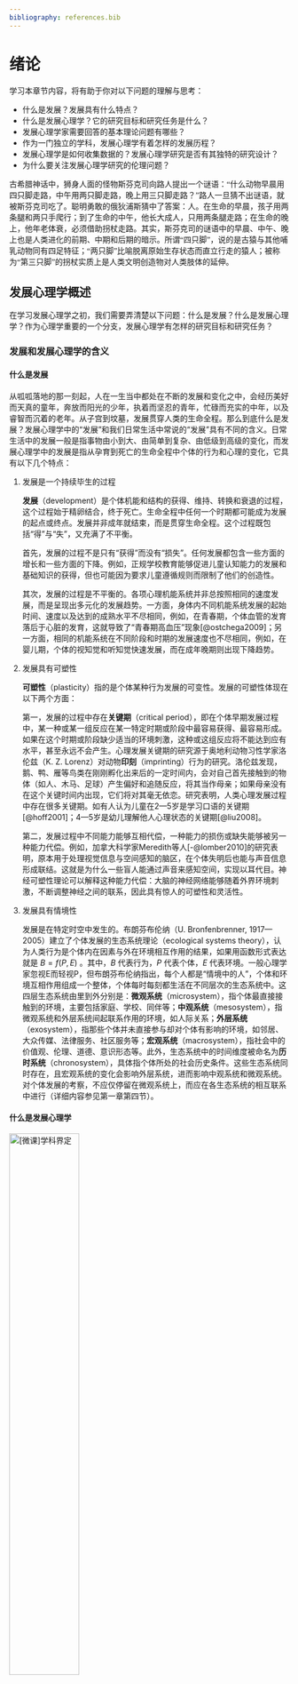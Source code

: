 ```yaml
---
bibliography: references.bib
---
```


# 绪论 {.unnumbered}

学习本章节内容，将有助于你对以下问题的理解与思考：

-   什么是发展？发展具有什么特点？
-   什么是发展心理学？它的研究目标和研究任务是什么？
-   发展心理学家需要回答的基本理论问题有哪些？
-   作为一门独立的学科，发展心理学有着怎样的发展历程？
-   发展心理学是如何收集数据的？发展心理学研究是否有其独特的研究设计？
-   为什么要关注发展心理学研究的伦理问题？

::: {.callout-tip appearance="minimal" style="font-family: 'fangsong';"}
古希腊神话中，狮身人面的怪物斯芬克司向路人提出一个谜语：“什么动物早晨用四只脚走路，中午用两只脚走路，晚上用三只脚走路？”路人一旦猜不出谜语，就被斯芬克司吃了。聪明勇敢的俄狄浦斯猜中了答案：人。在生命的早晨，孩子用两条腿和两只手爬行；到了生命的中午，他长大成人，只用两条腿走路；在生命的晚上，他年老体衰，必须借助拐杖走路。其实，斯芬克司的谜语中的早晨、中午、晚上也是人类进化的前期、中期和后期的暗示。所谓“四只脚”，说的是古猿与其他哺乳动物同有四足特征；“两只脚”比喻脱离原始生存状态而直立行走的猿人；被称为“第三只脚”的拐杖实质上是人类文明创造物对人类肢体的延伸。
:::

## 发展心理学概述

在学习发展心理学之初，我们需要弄清楚以下问题：什么是发展？什么是发展心理学？作为心理学重要的一个分支，发展心理学有怎样的研究目标和研究任务？

### 发展和发展心理学的含义

#### 什么是发展

从呱呱落地的那一刻起，人在一生当中都处在不断的发展和变化之中，会经历美好而天真的童年，奔放而阳光的少年，执着而坚忍的青年，忙碌而充实的中年，以及睿智而沉着的老年。从子宫到坟墓，发展贯穿人类的生命全程。那么到底什么是发展？发展心理学中的“发展”和我们日常生活中常说的“发展”具有不同的含义。日常生活中的发展一般是指事物由小到大、由简单到复杂、由低级到高级的变化，而发展心理学中的发展是指从孕育到死亡的生命全程中个体的行为和心理的变化，它具有以下几个特点：

1.  发展是一个持续毕生的过程

    **发展**（development）是个体机能和结构的获得、维持、转换和衰退的过程，这个过程始于精卵结合，终于死亡。生命全程中任何一个时期都可能成为发展的起点或终点。发展并非成年就结束，而是贯穿生命全程。这个过程既包括“得”与“失”，又充满了不平衡。

    首先，发展的过程不是只有“获得”而没有“损失”。任何发展都包含一些方面的增长和一些方面的下降。例如，正规学校教育能够促进儿童认知能力的发展和基础知识的获得，但也可能因为要求儿童遵循规则而限制了他们的创造性。

    其次，发展的过程是不平衡的。各项心理机能系统并非总按照相同的速度发展，而是呈现出多元化的发展趋势。一方面，身体内不同机能系统发展的起始时间、速度以及达到的成熟水平不尽相同，例如，在青春期，个体血管的发育落后于心脏的发育，这就导致了“青春期高血压”现象[@ostchega2009]；另一方面，相同的机能系统在不同阶段和时期的发展速度也不尽相同，例如，在婴儿期，个体的视知觉和听知觉快速发展，而在成年晚期则出现下降趋势。

2.  发展具有可塑性

    **可塑性**（plasticity）指的是个体某种行为发展的可变性。发展的可塑性体现在以下两个方面：

    第一，发展的过程中存在**关键期**（critical period），即在个体早期发展过程中，某一种或某一组反应在某一特定时期或阶段中最容易获得、最容易形成。如果在这个时期或阶段缺少适当的环境刺激，这种或这组反应将不能达到应有水平，甚至永远不会产生。心理发展关键期的研究源于奥地利动物习性学家洛伦兹（K. Z. Lorenz）对动物**印刻**（imprinting）行为的研究。洛伦兹发现，鹅、鸭、雁等鸟类在刚刚孵化出来后的一定时间内，会对自己首先接触到的物体（如人、木马、足球）产生偏好和追随反应，将其当作母亲；如果母亲没有在这个关键时间内出现，它们将对其毫无依恋。研究表明，人类心理发展过程中存在很多关键期。如有人认为儿童在2—5岁是学习口语的关键期[@hoff2001]；4—5岁是幼儿理解他人心理状态的关键期[@liu2008]。

    第二，发展过程中不同能力能够互相代偿，一种能力的损伤或缺失能够被另一种能力代偿。例如，加拿大科学家Meredith等人[-@lomber2010]的研究表明，原本用于处理视觉信息与空间感知的脑区，在个体失明后也能与声音信息形成联结。这就是为什么一些盲人能通过声音来感知空间，实现以耳代目。神经可塑性理论可以解释这种能力代偿：大脑的神经网络能够随着外界环境刺激，不断调整神经之间的联系，因此具有惊人的可塑性和灵活性。

3.  发展具有情境性

    发展是在特定时空中发生的。布朗芬布伦纳（U. Bronfenbrenner, 1917—2005）建立了个体发展的生态系统理论（ecological systems theory），认为人类行为是个体内在因素与外在环境相互作用的结果，如果用函数形式表达就是 $B = f(P, E)$ 。其中，$B$ 代表行为，$P$ 代表个体，$E$ 代表环境。一般心理学家忽视E而轻视P，但布朗芬布伦纳指出，每个人都是“情境中的人”，个体和环境互相作用组成一个整体，个体每时每刻都生活在不同层次的生态系统中。这四层生态系统由里到外分别是：**微观系统**（microsystem），指个体最直接接触到的环境，主要包括家庭、学校、同伴等；**中观系统**（mesosystem），指微观系统和外层系统间起联系作用的环境，如人际关系；**外层系统**（exosystem），指那些个体并未直接参与却对个体有影响的环境，如邻居、大众传媒、法律服务、社区服务等；**宏观系统**（macrosystem），指社会中的价值观、伦理、道德、意识形态等。此外，生态系统中的时间维度被命名为**历时系统**（chronosystem），具体指个体所处的社会历史条件。这些生态系统同时存在，且宏观系统的变化会影响外层系统，进而影响中观系统和微观系统。对个体发展的考察，不应仅停留在微观系统上，而应在各生态系统的相互联系中进行<!--FIXME-->（详细内容参见第一章第四节）。

#### 什么是发展心理学

::: column-margin
[![\[微课\]学科界定](images/学科界定.png){fig-align="left" width="50%"}](https://abooks.hep.com.cn/h5/resource/detail?resourceId=63fc6ff1d95ce24aac9d6d2b&projectId=pBbXeozAi)
:::

**发展心理学**（developmental psychology）是心理学的一个分支，具有广义和狭义之分。广义的发展心理学是研究心理发展及其规律的学科，它以系统的眼光来考察生命的变化过程或者动物的进化过程，探讨人的心理如何从原始、低级的状态演化到现代、高级的状态。比较心理学和民族心理学都属于广义的发展心理学范畴：比较心理学主要研究动物心理的演化历程，以描绘动物演化过程中心理发展的总体图景；民族心理学主要研究生活在不同社会历史阶段的各个民族的心理并加以对比，以勾勒人类心理发展的总体轮廓。

通常所说的发展心理学指的是狭义的发展心理学，即个体发展心理学。它探究从胎儿期开始一直到衰老死亡的全过程，个体的能力、情感和社会交往等各方面如何从低级水平向高级水平变化发展。发展心理学尤其注重探究各个年龄阶段的心理特征，关注个体心理从一个年龄阶段发展到另一个年龄阶段的规律，具体包括婴幼儿心理学、儿童心理学、青年心理学、中年心理学和老年心理学。

发展心理学采用科学的方法，对成长、变化和稳定性进行研究。发展心理学家可以采用横向和纵向的视角来考察、研究个体的毕生发展。采用横向视角，发展心理学家将关注人的毕生发展的多个主题，包括**生理发展**（physical development）、**认知发展**（cognitive development）、**人格发展**（personality development）和**社会性发展**（social development）等方面[@feldman2021]。关注生理发展的发展心理学家侧重考察身体构造随年龄发展变化的规律以及影响因素。例如，营养良好对儿童生长速度的影响。关注认知发展的心理学家侧重考察学习、记忆、问题解决和智力等问题。例如，个体如何对生命早期的经历进行回忆，或者智力在不同生命阶段的变化。关注人格发展的心理学家侧重考察生命过程中个体气质与性格的可变性和稳定性等问题。关注社会性发展的心理学家侧重考察个体在生命全程中与他人互动及其社会关系的发展、变化和保持等问题。采用纵向视角，发展心理学家往往关注特定的年龄范畴。如将个体发展过程划分为如下几个年龄阶段：产前期（从受孕到出生）、婴儿期（出生到3岁）、幼儿期（也称学前期，3—6岁）、儿童中期（6—12岁）、少年期（12—20岁）、成年早期（20—40岁）、成年中期（40—60岁）、成年晚期（60岁至生命终止）。这种年龄阶段的划分得到了发展心理学家的广泛接受。同时必须承认，在不同的时代和文化背景下，对年龄阶段的具体划分会有所差异。

### 发展心理学的研究目标和研究任务

发展心理学探讨心理发生和发展的规律，是一门基础学科；同时，发展心理学既服务于教育、医疗、干预等实践领域，具有重要的应用价值。发展心理学的研究目标和研究任务可以归纳为五个方面：

#### 描述心理发展的规律和模式

描述个体心理发展过程中的规律、特点和模式是发展心理学研究最基本的目标和任务，也是一切发展心理学研究的前提。发展心理学家致力于寻找有效的方式来测量个体智力、社会性和人格等方面的变化。例如，研究发现，成人对亲密关系的满意度在20—30岁达到顶峰后开始下降，在40岁时达到低谷后又开始上升，到成年晚期趋于稳定[@bühler2021]。

#### 揭示心理发展的原因和机制

随着年龄的增长，个体的生理、认知、人格和社会性等方面都会发展和变化。那么，这些发展和变化的原因是什么？发展心理学家不仅要解决“是什么”的问题，还要解决“为什么”的问题。研究者在数据和资料的基础上，提出各种假设，通过进一步的观察和实验，验证或构建理论，从而揭示心理发展的原因和机制。例如，很多心理学家对于语言的产生非常好奇，有的研究者认为语言的产生是模仿和强化的结果，而著名心理学家乔姆斯基（A. N. Chomsky, 1928—）提出，人类通过系统遗传获得了一个先天语言获得装置，个体只要将这个先天语言获得装置暴露在恰当的语言环境下使其激活，就能获得语言能力。

#### 测量和解释个体差异

虽然个体在生命全程中会经历相似的发展阶段，其发展变化的模式也是相同的，但不同个体心理发展的速度、所能达到的水平、各种心理过程和行为特点等，并不相同。例如，从能力发展速度上看，有的人早慧，有的人则大器晚成；从能力水平上看，有的人在某方面出众，有的人则表现平庸；从性格特点上看，有的人易挑衅攻击，有的人则合作助人……如何测量和解释这些个体差异也是发展心理学的研究目标和研究任务。

#### 探究不同环境对发展的影响

所有的发展都是在具体的时间和空间中发生的，发展的水平和程度会受到个体所处环境的影响。人们都生活、成长于特定的社会与文化环境中，因此个体的发展过程必然会打上特定社会与文化环境的烙印。例如，研究发现，鄂伦春族生活在大兴安岭和小兴安岭地区，森林被茂密，森林环境和北方寒冷的生态压力使鄂伦春族人养成了较强的独立性和高水平的空间分析能力，从而发展出良好的视空间工作记忆能力[@wang2018]。不同的物质生活和教育条件也使儿童的心理发展水平发生变化，如当前普遍存在的“成熟期提前”现象，就是因为物质生活条件的改善，青少年生理发育普遍提前，相应的心理年龄特征也提前出现。

#### 帮助和指导儿童的发展

我国著名心理学家林崇德指出，发展心理学研究一定要为教育服务。无论是描述心理发展的规律和模式、揭示心理发展的原因和机制，还是测量和解释个体差异、探究不同环境对发展的影响，都是为了更好地服务于个体的成长和发展。首先，发展心理学的研究有助于个体更好地度过每一个发展阶段。例如，传统观念认为母亲在儿童教育中具有绝对作用，研究则表明父亲的教养行为对于儿童认知、语言和气质的发展也有重要的影响[@therole2010]。其次，发展心理学致力于解决个体在发展中遇到的困难或障碍。比如，孤独症是一种普遍性发展障碍，相关领域的发展心理学家就致力于探究孤独症个体的患病原因和改善症状的方法。最后，发展心理学的研究旨在主动塑造和引导个体发展的结果。运用规律来引导个体发展是发展心理学研究的最高目标。主动塑造和引导指的是根据科学理论控制某些变量的决定条件，或创设一定的情境，使研究对象产生理论预期的改变或者发展。例如，学校和家庭可以根据强化理论来增加儿童的亲社会行为，减少其攻击行为。

## 发展心理学的若干理论问题

发展心理学家在描述和解释个体发展过程中的各种现象时，需要面对和回答一些基本的理论问题，其中包括：发展是遗传决定的还是环境决定的？个体是主动发展的还是被动发展的？发展的规律是普遍的还是特殊的？发展的过程是连续的还是阶段的？

### 遗传与环境的问题

到底是“龙生龙，凤生凤，老鼠生儿会打洞”，还是“一龙九种，种种各别”？长期以来，关于遗传与环境在发展中的作用，研究者存在着激烈的争论，这个争论也被称为“先天与后天之争”“成熟与学习之争”“生物因素与社会因素之争”。遗传决定论者强调遗传决定发展，认为基因控制并决定着发展的一切方面，完全否认环境的作用。遗传决定论者以优生学创始人高尔顿（F. Galton, 1822—1911）为代表，他认为个体的发展及其品质早在生殖细胞的某种因子中就决定了，发展只是内在因素的自然展开，环境与教育仅起到引发的作用。他在《遗传与优生》一书中写道：一个人的能力是由遗传而来的，其受遗传决定的程度就像有机体的形态和组织由遗传决定一样。环境决定论者则认为环境决定发展，完全否认遗传的作用。环境决定论者以行为主义创始人华生（J. B. Watson, 1878—1958）为代表。华生有一段著名的言论：给我一打健康的婴儿和一个我可以给予特殊培养的环境，我保证从他们中间任意选择一个婴儿，都可以训练成任何一种专家——医生、律师、艺术家、商人，而不管他的天赋、爱好、能力、倾向性以及他的种族等。

::: column-margin
[![\[微课\]原则问题与年龄线索](images/原则问题与年龄线索.png){fig-align="left" width="50%"}](https://abooks.hep.com.cn/h5/resource/detail?resourceId=63fc7040d95ce24aac9d6d35&projectId=pBbXeozAi)
:::

但是绝对的遗传决定论和极端的环境决定论都无法完全解释儿童心理发展过程中的各种现象，从而逐渐失去了影响力。事实证明，个体的心理发展不可能完全排除遗传的作用，也不可能没有环境的作用，单纯由遗传决定或由环境决定的心理发展几乎是不存在的。于是，既承认遗传影响又承认环境影响的共同决定论出现了，其代表人物斯特恩（L. W. Stern, 1871—1938）认为，人类心理的发展是由遗传素质和环境影响共同决定的。斯特恩在《早期儿童心理学》一书中提到，儿童的发展并非单纯天赋本能的渐次显现，也非只受外界影响，而是内在本性和外界条件共同作用。虽然两种因素同为发展不可缺少的成分，但是所占比重因情而异。尽管斯特恩的观点同时考虑了遗传和环境的作用，但这是一种比较机械的折中主义发展观。

事实上，遗传与环境、先天与后天、基因与社会的交互作用是非常复杂的，没有一个固定的公式能够预测遗传与环境将对某个特定的个体产生多大的效力。这种复杂性体现在以下三个方面：

首先，遗传与环境对心理发展的作用在个体发展的不同领域和不同阶段是不一样的。在发展初期，对于一些简单的初级心理机能（如感知、动作、语言等），遗传与成熟的作用较大；而较复杂的高级心理机能（如抽象思维能力、道德、情感等）则往往更多地受到环境和教育的制约[@bouchard2004]。

其次，环境对心理特性或行为的发展所起的作用，往往有赖于这种心理特性或行为的遗传基础。个体心理发展的内部条件（如遗传基础、成熟水平等）不同，环境的作用就不同。同样，遗传作用也依赖环境因素。例如，在1—3岁语言发展的关键期内，丰富的语言环境将对儿童的语言发展产生很好的促进作用，而错过这个时期再为儿童提供同样的语言刺激，将难以帮助儿童获得相应的语言能力的发展。

最后，遗传与环境对心理发展的作用可以理解为发展的可能性与现实性之间的辩证关系。个体的遗传基础决定了发展的可能范围，而环境与教育决定了个体发展的现实水平。潜在的可能性转化为现实能力离不开环境与教育的作用。一般情况下，正常健康的儿童的发展可能性是相当大的。从这个意义上说，环境对个体的发展将起到更重要的作用。

::: {.callout-note icon="false" collapse="true" title="专栏" style="font-family: 'fangsong';"}
## 道德和基因

进入21世纪后，基因研究在世界范围内方兴未艾，基因的作用再次受到研究者的重视。不仅一些基本的生理特征，如身高、体重、肤色等在很大程度上是由基因决定的，甚至一些高级的社会情感和特征也受到基因的影响。研究发现，无论是美德还是自私，都可以从基因中找到根源。

研究表明，道德判断（判断一种行为是道德的或者是不道德的）与基因有着紧密的关系。在一个经典的道德判断任务——扳道岔任务中，想象自己站在一个分叉的铁路口，分岔路口的一边有5个人，另一边有1个人，一辆列车正隆隆地驶向5个人的方向。此时，你的手中握着一个开关，可以改变火车的轨道。是让火车继续行驶撞伤5个人，还是扳动开关改变火车的行驶方向而伤害另一边的1个人？哪一种选择更符合道德呢？结果发现，道德判断的倾向与5-羟色胺转运蛋白基因的多态性有关：具有长型5-羟色胺转运蛋白基因的个体更愿意选择牺牲1个人来保全5个人，他们认为这是更好的道德选择；具有短型5-羟色胺转运蛋白基因的个体则倾向于认为伤害1个人以救5个人与道德无关[@marsh2011]。其他研究发现，催产素受体基因（OXTR）的多态性（rs237889）与道德判断有关。具体来说，C/C基因型的个体更多地认为牺牲1个人来保全5个人是更好的道德选择，T/T基因型的个体则更多地选择不伤害任何人[@bernhard2016]。

基因对道德的影响不仅体现在人类身上，甚至可以追溯到单细胞生物。早在微生物阶段就出现了“利他主义者”和“自私者”。一些生理学家发现，某些细菌的单个基因足以控制其“自私性”。如果这种基因被“关闭”，在营养匮乏的环境中，这些细菌就会放慢新陈代谢的速度和繁殖率；而如果这种基因被“打开”，这些细菌就会不顾一切地吞噬食物，直到耗尽环境中的所有营养，甚至以其他死掉的细菌为食。更有趣的是，对于野外的这种细菌来说，这些基因是自动“关闭”的。一旦将这些细菌放在培养皿中并且切断它们的食物供应，很快（约4 天）就会出现一些“自私”的突变体，它们会疯狂消耗剩余的食物，然后和其他细菌一起饿死[@liti2009]。
:::

### 主动性与被动性的问题

无论是遗传决定论还是环境决定论，都没有把儿童看成主动的个体，因此忽视了儿童自身的能动性。事实上，个体不仅受基因和环境的影响而被动地发展，还主动地影响周围的环境。个体对环境的主动影响早在胎儿期就开始了。研究表明，人类胎儿已经非常活跃，不仅会吮吸自己的大拇指，摇晃脐带，甚至会通过抓住或者放开脐带来调节氧气量。随着年龄增长，在获得更多的能力和经验的基础上，个体能够更加有效地控制和改变自己的发展路径。“遗传–环境–行为表现”的关系随个体年龄的发展而变化，并具体表现为具有不同主动性的三种形式。

第一种为**被动式**（passive）影响，指个体被动地接受遗传因素和环境因素的影响。例如，胎儿在子宫内的发育主要是一种被动式影响。被动式影响的作用将随个体年龄的增长而减弱。

第二种为**唤起式**（evocative）影响，是指个体的遗传特质影响了作用于其自身的环境因素。也就是说，具有不同遗传特征的个体，可能会唤起不同的环境反应。例如，性格比较活泼和乐于合作的儿童更易得到父母、教师及其他社会成员的关注，更易与外界环境相互作用。这种唤起式影响在个体的整个发展过程中将持续存在。

第三种为**主动式**（active）影响，是指个体在其遗传特征的影响下，对环境进行有目的的选择、改变与创造。个体总是倾向于选择那些自己能适应的环境，其结果将导致个体在发展的方向与程度上表现出差异。例如，外向者所寻求的环境与内向者可能截然不同。随着年龄的增长，主动式影响的作用将越来越大。

在进行发展研究的时候，只有将人看成一个充满主动性的主体，尊重人的各种独特的心理特点，重视开发个体的“优势领域”，才能充分发挥个体自身的积极性与主动性。

### 普遍性与特殊性的问题

个体心理发展的总趋势和各个具体的心理过程的发展，都要遵循一定的客观规律，这些规律是根据某一群体的平均水平得到的，反映了特定群体共同的发展特点。所谓发展的“里程碑”指的就是这一点。发展的普遍性是指个体心理发展要遵循具有普遍性的发展规律。发展心理学的学科任务正是尽可能准确地揭示这些规律，从而让人类更好地利用这些规律。

发展心理学为我们揭示的普遍规律只是一种理性的认识框架，并不是心理发展的目标和标准。事实上，现实的个体发展要比理论描述得更丰富、更具体、更生动。除了遵循普遍的和一般的规律，个体心理发展还具有特殊性。发展的特殊性是指发展中的个体在功能、特征和行为上会表现出多样性，呈现出个体之间的差异。个体差异贯穿心理发展的各个方面、各个阶段。由于个体的生物学基础不同，所面临的任务不同，已有的经验不同，支持其学习活动的人际关系不同，因此个体完成任务的方式不同，所习得的技能和发展情况也就不同；个体在发展速度、最终达到的发展水平、发展领域等方面总是存在较大的差异。也就是说，发展的特殊性是遗传因素、环境因素和个体自身心理因素综合作用的结果。当代发展心理学强调尊重个体发展的差异性，重视个体心理发展的个体性，也就是承认发展的多元性，承认不同发展条件（包括不同生理条件）、不同社会环境、不同文化对个体心理发展的作用。

### 连续性与阶段性的问题

回想我们自己成长过程中所经历的变化，这些变化是逐渐发生的还是突然发生的？关于这个问题的争论，实际关系的是发展的实质：发展到底是量的变化还是质的变化？实际上，人的一生是一个不断由量变到质变、再到新的量变的过程，这使得个体心理发展表现出连续性与阶段性。

一方面，发展是连续的呈现**量的变化**（quantitative change），是指程度和数量的变化。例如儿童的记忆能力会随着年龄的增长而逐渐提升，儿童对周围世界的认识也会越来越深刻。另一方面，发展各个时期都表现出固有的特征，呈现出质变的阶段性。发展中质的变化（qualitative change）是指个体在结构或者组织上产生的重要或者根本的差异。例如处于前言语阶段的婴儿和已具有较好语言能力的学前儿童在语言发展上就具有质的差异；性成熟的青少年与尚未性成熟的个体之间也存在着**质的差异**[@shaffer1996]。心理发展的阶段性是与个体的年龄相联系的，发展心理学把个体心理发展各年龄阶段所表现出来的一般的、典型的、本质的特征，称为**心理年龄特征**（age characteristics）。其中，一般特征指的是某年龄阶段儿童普遍具有的特征；典型特征指的是该年龄阶段儿童应有的心理特征；而本质特征指的是可以作为该年龄阶段的标志，以区别个体心理发展的不同阶段。心理年龄特征是个体在一定年龄阶段的心理水平的标尺，它们是从许多同龄人心理发展事实中，通过概括并与不同年龄的人的心理发展进行比较而被确认的。个体生命全程因此可以被划分为不同的发展阶段。尽管对于个体毕生发展的阶段划分，研究者从不同的角度出发有不同的划分方法，但大多基本接受如 @tbl-developmental-stages 所示的划分方式。

| 发展阶段 | 心理年龄特征 | 时间范围 |
|--------------------|---------------------------------|--------------------|
| 产前期 | 感知觉的初步萌发 | 从受孕到出生 |
| 婴儿期 | 多种反射，从翻身到行走的大动作技能的发展，语言发展，依恋形成，具备初步的社会能力 | 从出生到 3 岁 |
| 幼儿期（学前期） | 发展良好的口头语言能力，性别开始分化，喜爱粗大动作游戏，完成人学准备 | 3—6 岁 |
| 儿童中期 | 具体思维的发展，书面语言能力发展，同伴关系的发展，自我概念和自尊的发展，性别认同确立 | 6—12 岁 |
| 青少年期 | 性成熟，抽象思维较快发展，确立两性关系，青少年价值观确立，人格渐趋独立 | 11—20 岁 |
| 成年早期 | 职业与家庭关系的发展，认知能力水平处于高峰后逐渐下降，开始承担父母的角色和社会职业角色 | 20—40 岁 |
| 成年中期 | 生理机能出现衰退，认知能力趋于复杂化，善于解决实际问题但学习能力下降，对自我进行重新评估，事业发展到顶点，考虑或重新调整生活 | 40—60 岁 |
| 成年晚期 | 生理机能衰退，认知能力衰退，退休，可能面临不可避免的身心适应问题，享受退休的居家生活，承担丧失亲人的痛苦，重新适应生活 | 60 岁到生命终止 |

: 个体毕生发展的阶段划分 {#tbl-developmental-stages}

## 发展心理学的研究历史

本节将详细介绍发展心理学的历史发展脉络和发展心理学研究的新进展。发展心理学只有100多年的历史，而且大部分时间关注的都是儿童的心理发展问题。近几十年，毕生发展观被引入发展心理学研究。讨论发展心理学的历史，首先要从儿童心理学的产生与发展谈起。

### 发展心理学的历史发展脉络

#### 儿童心理学的产生与发展

1.  儿童心理学的产生

    按照历史学家阿利埃斯（P. Ariès, 1914—1984）的观点，将童年时代当作一个重要而有价值的阶段的历史，已有两百多年。过去，儿童不是被视为能力低下的小大人，就是被漠然视之，他们在严格的环境下被抚养长大，而且经常受到严厉的惩罚。

    达尔文（C. R. Darwin, 1809—1882）是最早的儿童观察记录者之一，从他的儿子出生开始，他就详细地记录了儿子的变化。他在《一个婴儿的传略》（A Biographical Sketch of An Infant）中探讨了孩子行为的原因，指出了愤怒或害怕之类的情绪最早在什么年龄出现，并讨论了是否表现出一定的理性，这是儿童心理学产生的前提。

    德国心理学家普莱尔（W. T. Preyer, 1841—1897）从自己的孩子出生便对其进行了为期三年的观察，有时也进行一些实验性观察，最后他将观察结果整理成《儿童心理》一书并于1882年出版。《儿童心理》是人类历史上最早的一部较为完整的儿童心理学全书，它标志着科学儿童心理学的诞生。该书包括三个部分：第一部分讨论感觉发展的特点，详细叙述了儿童的视觉、听觉、触觉、嗅觉、味觉和本体觉等的发展；第二部分讨论意志（或动作）发展的特点，探讨了冲动动作、反射动作、本能动作和意念动作等的发展；第三部分讨论智力（或语言）发展的特点。《儿童心理》一书对推动儿童心理研究起到了重要作用。随后，在美国心理学家霍尔（G. S. Hall, 1844—1924）的推动下，儿童心理研究在世界各国进一步发展起来。

2.  儿童心理学的发展

    从普莱尔创立儿童心理学到第一次世界大战期间，欧洲和美国有一大批心理学家开始用观察和实验的方法来研究儿童的心理发展。美国的霍尔、鲍德温（J. M. Baldwin, 1861—1934）、杜威（J. Dewey, 1859—1952）、卡特尔（J. M. Cattell, 1860—1944），法国的比内（A. Binet, 1857—1911）和德国的斯特恩等，都为儿童心理学的发展做出了巨大贡献。

    两次世界大战期间是西方儿童心理学的分化期和发展期。由于心理学的全面发展，儿童心理学派别林立，出现了空前繁荣的局面，如格式塔心理学、行为主义、精神分析等各学派都对当时的儿童心理学产生了极大的影响。相继出现的一批著名的心理学家，如瑞士的皮亚杰（J. Piaget, 1896—1980）、美国的格塞尔（A. L. Gesell, 1880—1961）等，分别从各自的角度描述了儿童的心理发展过程，对儿童心理发展的机制进行了理论说明。可以说，这一时期的儿童心理学已经发展到了相当成熟的阶段。

    第二次世界大战后，儿童心理学的变化主要体现在理论观点、研究方法和研究内容上。在理论观点方面，有的学说的影响逐渐减小，如霍尔的复演学说；有的学说则完全改变以往的内容，如比内等人的心理测量学说；有的学派在革新后仍然具有很强的发展势头，如新精神分析、新行为主义等。研究方法则强调生态化、现场化、综合化、现代化、数学化和社会化[@bìshengfazhanxinlixué2006]。研究内容有了新的进展，婴儿认知能力、儿童早期教育、发展关键期、个性社会化、亲社会行为、自我意识发展以及性别化等问题，都成为研究者关注的热点议题。

#### 从儿童心理学到发展心理学

20世纪80年代以前，儿童心理学基本上就是发展心理学的代名词。近几十年来，越来越多的心理学家认为应该把生命全程的心理发展作为研究对象，于是，儿童心理发展观被毕生发展观代替，出现了现代意义上的发展心理学。

1.  霍尔将儿童心理学研究的年龄范围扩展到青春期

    尽管普莱尔是儿童心理学的奠基人，但是他的《儿童心理》主要研究学前儿童的心理特点，对青少年的研究几乎是空白的。霍尔的《青少年：它的心理学及其与生理学、人类学、社会学、性、犯罪、宗教和教育的关系》一书于1904年出版，将儿童心理学研究的年龄范围扩展到青春期。霍尔还是最早正式研究老年心理的心理学家，他的《衰老：人的后半生》一书于1922年出版，但他没有明确指出心理学要研究个体毕生发展。

2.  精神分析学派率先研究个体生涯全过程的发展

    精神分析学派心理学家荣格（C. G. Jung, 1875—1961）最早对成年期心理发展特点进行了研究。他把人的一生分为前半生与后半生。荣格认为前半生（40岁前）人格向外展开，主要致力于外部世界；后半生（40岁后）人格向内收敛，关注内部世界。个体到了40岁左右可能会出现“中年危机”，曾经感到永远不变的目标和雄心壮志已经失去其意义，所以个体感到压抑、呆滞和紧迫。中年人以精神转变为标志，开始从掌握外部世界转而关注自己的内心。内心促使个体听从意识，去开发还没有认识到的潜力。到了老年，特别是临终前，个体试图思考面临死亡时生命的性质，认为死后的生涯应该是自己生命的延续。

    新精神分析学派代表人物埃里克森（E. H. Erikson, 1902—1994）正是在荣格研究的基础上，将精神分析学派创始人弗洛伊德（S. Freud, 1856—1939）只到青少年期的年龄阶段划分扩展到老年期。

3.  发展心理学的产生

    美国心理学家霍林沃思（H. L. Hollingworth, 1880—1956）最先提出要追求人的心理发展全貌，要研究人生的发展。他的著作《发展心理学概论》于1930年出版，这是世界上第一部发展心理学著作。1935年，美国心理学家古迪纳夫（F. L. Goodenough, 1886—1959）在其撰写的科学性、系统性更高的《发展心理学》一书中指出，心理学不仅要研究儿童、青少年，还要研究成年和老年，并关注人的整个一生[@lín2018]。从1957年开始，美国的《心理学年鉴》开始以“发展心理学”为名称代替“儿童心理学”。此后的几十年来，心理学家在研究儿童心理发展的同时，也进行了大量关于成人心理发展的研究，这些研究集中探讨了个体在各年龄阶段的发展任务、认知与社会性发展等。发展心理学的着眼点从生命的前半段扩展到生命全程，更广泛地涵盖发展的实质和内涵。

### 发展心理学研究的新进展

#### 新兴的交叉学科不断涌现

发展心理学领域内纷纷出现了许多交叉学科，使得发展心理学的研究范围不断扩大。

1.  发展认知神经科学

    发展认知神经科学是发展心理学与认知神经科学相结合而形成的跨学科研究领域，包括行为研究、神经成像、分子遗传学、计算模型、单细胞记录、神经化学分析等。它试图从多个角度、多个水平、多个系统阐述正常与异常的人类以及其他物种在感知、表象、语言、记忆、推理等心理结构背后的神经机制，并揭示其随年龄增长而发生发展的动态机制[@lín2018]。发展认知神经科学关注的主要问题是神经尤其是脑发育与个体认知发展之间的关系，研究的基本内容包括：大脑内的发展变化与儿童行为和认知能力发展变化之间存在怎样的关系？为什么在发展的特定阶段可以通过学习来提高某种能力？这种能力的提高是如何实现的？等等。

    **群体神经科学**（Population Neuroscience）围绕“基因和环境如何在时空维度塑造大脑”这一科学问题，以大规模群体样本为基础，整合了神经科学、流行病学和基因组学的视角来揭示人类心理行为个体差异的神经科学机制，为发展认知神经科学带来了新的进展。**发展群体神经科学**（Developmental Population Neuroscience）以人类脑智毕生发展的个体差异为研究对象，通过建立大型的群体队列和研发高信度测量，收集不同空间尺度下人类心理行为的大数据，旨在揭示人类脑智毕生发展的规律与机制，建立人类毕生发展的神经科学理论[@zuo2021]。

2.  行为遗传学

    随着“绝大部分行为的个体差异都受到某种基因的影响”这一观点得到普遍认同，行为遗传学致力于考察先天因素的发展变化、遗传与环境影响的程度等问题，同时还讨论不同行为在多大程度上受共同基因的影响，基因与环境之间有着怎样的关系模式和交互模式等问题[@halldorsdottir2017]。未来该领域的研究将采用行为遗传学的技术和方法，力图发现那些行为障碍的易感基因和产生行为差异的关键基因。

3.  应用发展心理学

    成熟的发展心理学与社会学、教育学、生物学、社会工作、医学、人类学和犯罪学等学科相融合，形成了一门以应用或干预为主的新兴学科——应用发展心理学。应用发展心理学通过研究与应用的综合，描述、解释、干预和培养有关人类发展知识的应用。应用发展心理学家积极探究多个重要研究课题，为儿童与青少年和家庭的幸福发展提供了重要的启示和应用价值。这些主题包括但不限于儿童早期护理与教育、教育改革与学校教育、父母教养与监护人教养、发展资源等。

除了以上交叉学科外，发展心理语言学、发展心理动物学等一系列交叉学科的出现，也丰富了发展心理学的研究内容。

#### 发展心理学的研究范围向人生的两端延伸

发展心理学突出强调研究婴儿期和老年期的心理特点。在20世纪60年代以前，传统观点多认为新生儿是软弱无能、消极被动的生物个体，他们可以任人摆布；直到婴儿期，儿童的能力仍然很低。随着心理学研究方法的不断创新，发展心理学研究者可以用“习惯化与去习惯化”“视觉偏爱”“违背预期”等范式，并借助眼动仪、婴儿脑电图等仪器与方法来研究婴儿甚至新生儿的心理发展特点及机制。例如，有研究[@addabbo2021]表明，6个月的婴儿对他人的痛苦表现出早期的注意分配。大规模研究揭示，新生儿具有了不起的适应环境的能力和对外界刺激做出反应的能力。

::: column-margin
[![\[微课\]老年人的社会性发展](images/老年人的社会性发展.png){fig-align="left" width="50%"}](https://abooks.hep.com.cn/h5/resource/detail?resourceId=63fd5bf05ae7eae1fbe7e9bd&projectId=pBbXeozAi)
:::

一直以来，我们认为随着年龄增长，老年人的认知能力会持续下降。但是研究表明，通过实践经验、认知训练和其他干预，由年龄造成的认知能力下降可以得到控制[@kelly2014]。认知训练对老年人的认知能力具有积极的即时训练效果，社会性发展和综合认知能力的训练效果还可以得到较好的保持[@han2016]。也有研究发现，认知训练能够对老年人大脑的结构与功能产生积极影响[@lijuan2018]。

#### 发展心理学的研究方法取得很大进步

发展心理学在研究方法上的进步主要表现在以下几个方面：第一，发展心理学强调在现实生活中、自然条件下研究个体的心理和行为，研究个体与自然环境、社会环境中各种因素的相互作用，从而揭示其心理发展与变化的规律。第二，发展心理学强调纵向研究，特别是聚合交叉研究。随着研究的深入，研究者日益重视心理发展的连续性、心理发展过程中的因果关系及机制，而这些问题很难靠横断研究来解决。第三，发展心理学的研究方法出现了综合化与现代化的特点，不仅强调综合使用多种研究方法，还强调使用多变式的实验设计。与此同时，现代化仪器与技术如脑电生理仪、脑成像等被广泛地用于发展心理学研究中。第四，研究方法的变化也表现在范式的更新和进步上，发展心理学广泛使用了跨学科的研究方法。第五，训练研究和教育实验很好地体现了发展心理学“帮助和指导儿童的发展”这一目标和任务，因此越来越受到发展心理学研究者的重视[@lín2018]。

## 发展心理学的研究方法

本节将讨论发展心理学研究者如何检验基于理论提出的假设。发展心理学研究以科学的方法为基础，也就是说，发展心理学家提出假设，然后采用一定的研究方法，通过实证研究来评估这些假设是否与他们收集的数据相吻合。本节主要关注几个对发展心理学有着独特意义的方法学问题。

### 测量技术：如何收集数据

#### 调查法

**调查法**（survey method）是指按照一定的规则从某一总体中抽取一定数量的样本，收集样本中个体的相关资料，进而通过对样本的分析研究来推论总体情况的研究方法。大规模的调查是收集数据的一种强有力的方法。调查法有两种不同的方式：一种为**问卷法**（questionnaire method），即要求被调查者在研究人员事先拟好的问卷上回答问题；另一种为**访谈法**（interview method），即研究人员对被调查者进行面对面的提问，并记录被调查者的回答或反应。

**日记研究**（diary study）是一种非常有创意的调查法，参与者（多为青少年）在特定时间（如在课程结束时）或当被提示做出回应时，在日记本或笔记本上回答一个或多个标准化问题。事实证明，日记研究非常适合研究其他研究方法可能难以研究的课题，例如研究青春期时的喜怒无常[@larson2002]，或研究青少年的日常压力源与抑郁之间的关系[@hankin2007]。

调查法的优点在于能够在最短的时间内收集到大量的资料，使用方便，效率高。但是调查法也存在一些不足：首先，调查法不适用于年龄较小的儿童，因为他们还不会阅读或不能很好地理解语言。其次，调查法存在社会称许偏见问题。例如，有很多人不愿意承认自己有撒谎、药物滥用等行为，这种不准确或不真实的回答会导致错误的结论。最后，调查法只是有助于了解事实是什么，不能得出因果关系。

::: column-margin
[![\[微课\]研究方法和伦理](images/研究方法和伦理.png){fig-align="left" width="50%"}](https://abooks.hep.com.cn/h5/resource/detail?resourceId=63fc71b65ae7eae1fbe7e3cc&projectId=pBbXeozAi)
:::

#### 观察法

**观察法**（observation method）是指研究者有目的、有计划地对被观察者的行为进行观察，从而探究其心理与行为发展规律的研究方法。皮亚杰就是一个敏锐的儿童行为观察者。他关于儿童认知发展的研究大部分都是通过对自己孩子的仔细观察获得的。在目前的发展研究中，行为观察仍然是评价儿童发展水平的一种有效的方法。观察法包括**自然观察**（naturalistic observation）和**实验室观察**（laboratory observation）。自然观察是在日常生活中观察个体或群体的行为，观察可以发生在家里、操场上或者教室内等。自然观察常用于研究儿童的发展，这主要是因为婴儿和年幼儿童的语言能力有限。为了更好地控制收集数据时被观察者所处的环境条件，研究者常常采用实验室观察。简单来说，实验室观察是在预先设定的情境中进行的观察。

观察法的显著优点在于能呈现被观察者在日常生活中到底在做什么，具有较高的生态效度。但是观察法也存在一些不足：首先，观察资料的质量容易受到观察者的能力和其他心理因素的影响，使得观察具有一定的主观性；其次，观察法只能帮助研究者了解现象，由于同时发生的事件很多，因此很难得出因果关系；再次，研究者只能被动地等待被观察行为的出现，不能主动地控制行为的发生；最后，由于研究者的存在，被观察者可能会表现出不自然的行为。为了克服这些不足，研究者有时会在隐蔽的地方录像，或者提前进入观察的群体中，让被观察者熟悉和适应观察者的存在，这样，被观察者的行为会更接近自然状态。观察法常常被当成发现问题的一种前期研究方法。

#### 测验法

**测验法**（test method）是指用一套标准化的测验项目对被试进行测量，然后将测验结果与常模做比较，并对被试相应的心理发展水平或特点做出评定的研究方法。与问卷法相比，测验法也是通过事先设计的问卷来研究被试，但不同的是，测验法的问卷经过了标准化。现有的心理测验包括动作技能测验、智力测验、语言能力测验、人格测验等。测验法的优点在于量表编制严谨，结果处理方便，通过与常模的对比能够直接得到结果。该方法的不足在于使用灵活性较差，对施测者的要求较高，难以对结果进行定性分析。

#### 实验法

**实验法**（experimental method）包括**实验室实验**（laboratory experiment）和**现场实验**（field experiment）。实验室实验是在控制的条件下，系统地操纵某种变量的变化，研究这种变化对其他变量所产生的影响。由研究者操纵变化的变量是自变量，研究者在实验中进行测量并期望由实验操控而带来变化的变量是因变量。通过控制，研究者能排除自变量以外的一切可能影响实验结果的无关变量。实验情境可以根据实验要求和研究者的需要进行设置与改变。实验室实验的主要优点是可以严格地控制无关变量，并精确地测定自变量和因变量，不仅有助于揭示“是什么”，而且能进一步探究“为什么”。即通过实验室实验，研究者可以得出心理变量间的因果关系。其主要不足是研究情境是人为设计的，因而难以推广到日常生活中去。为了弥补实验室实验的这一不足，研究者可以在自然条件下进行相似的实验，这就是所谓的现场实验。

#### 临床法

**临床法**（clinical method）又称诊断法，是指研究者根据被试对一个问题的反应相应地提出另一个问题的访谈方法。它包括观察、谈话与实物操作三个部分。临床法强调研究者自身敏锐的观察力以及在向儿童提问或设置实验情境时的主动性。皮亚杰就是用临床法研究儿童的道德推理与智力发展的。临床法的主要优点在于它结合了标准智力测验和精神分析访谈的优点，可以在相对较短的时期内收集到大量信息，在儿童认知发展和应用领域发挥着越来越重要的作用。

### 相关研究和实验研究：变量间关系的检测

#### 相关研究

在**相关研究**（correlational research）中，研究者收集感兴趣的一个或多个变量的信息，通过统计分析考察这两个或多个变量间是否存在有意义的相关关系。例如，要考察小学生的攻击性与其受欢迎程度是否相关，研究者就可以通过同伴提名的任务来考察小学生的受欢迎程度，通过自然观察记录小学生的攻击行为频次，然后计算两者的相关系数，以确定这两者之间是否存在相关关系及相关程度。相关系数对两个变量之间的相关的强度和方向提供了一个数值估计。它的取值范围为–1.00～1.00，相关系数的绝对值大小代表了相关性的大小：绝对值越大，相关性越高。相关系数的符号代表了相关性的方向。如果相关系数为正，那么表明一个变量增大时，另一个变量随之增大。例如，已有研究发现，儿童2岁时的行为抑制与其7岁时的同伴关系存在正相关关系[@chen2020]。也就是说，儿童2岁时的行为抑制越好，其7岁时的同伴关系也越好。如果相关系数为负，那么表明一个变量增大时，另一个变量随之减小。例如，小学生的攻击性与其受欢迎程度是负相关的：儿童的攻击行为越多，他在同伴中的受欢迎程度越低[@crick1996]。

小学生的攻击行为与其受欢迎程度为负相关是否意味着攻击行为多的小学生在同伴中的受欢迎程度一定很低？事实并非如此。尽管这两者之间存在相关关系，但是我们对这种关系的因果方向并不清楚。我们也可以理解为受欢迎程度低的小学生更可能表现出更多的攻击行为。可见，相关研究是一个很有用的方法，但是它的主要缺点在于不能真实地反映变量间的因果关系。

#### 实验研究

与相关研究不同，**实验研究**（experimental research）会严格评估两个变量之间可能存在的因果关系。研究者操控自变量并测量自变量是否影响因变量。实验研究的目的就是探查自变量是否影响了因变量。为了保证因变量的变化确实是由自变量引起的，研究者通常会设立两种不同的处理——实验组或控制组。研究者会把被试随机分配到这两个组中进行实验。例如，一项考察动作技能训练对儿童数学能力影响的研究[@hudson2020]中，自变量为儿童是否接受启动作技能训练，因变量为数学能力。该研究把儿童随机分为两组，实验组儿童接受了为期8周共16次的动作技能训练课程，对照组儿童则接受了常规的教学活动。结果发现，动作技能训练促进了儿童数学能力的发展。

实验研究的最大优点是不仅能够重复，而且能够得出确切的因果关系。然而，对于实验研究的批评也指出，严格控制的实验环境常常是人为的、虚假的，且被试在实验环境中的行为表现可能与自然环境中不同，因而实验结果难以推广到日常生活中。

### 发展研究的研究设计

#### 横断研究

**横断研究**（cross-sectional study）是指在同一时间内，对不同年龄组被试进行观察、测量或实验，以探究心理发展的规律或特点。例如，为了研究3—5岁儿童心理理论能力的发展特点，可以在大约相同的时间里测量3岁、4岁、5岁儿童的心理理论能力，其结果可以告诉我们这三个年龄组儿童的心理理论能力的差异，从而考察3—5岁儿童心理理论能力发展的年龄趋势。横断研究最突出的优点是可以在短时间内收集到较多的资料，有助于描述心理发展的规律与趋势；此外，这种设计成本低，省时省力，见效快，目前发展心理学的研究多采用这一设计。横断研究的不足之处在于，不知道个体内部的发展变化，即某一组被试在他们更小时候的发展状况如何，故不足以确切地反映个体心理发展的连续性和转折点。此外，横断研究得出的发展曲线有可能受到**同辈效应**（cohort effect，也称群体效应）的影响，即生活在不同年代的个体由于所处社会文化、历史条件和遭遇历史事件的不同而导致个体心理发展存在差异的现象。例如，测试青少年、中年人、老年人的智力水平，可能会得到这样的结论：智力水平随年龄增长而下降。但事实上，这更可能与被试的受教育水平有关，老年人可能因受教育水平低而智力测验得分低于青少年和中年人。

#### 纵向研究

**纵向研究**（longitudinal study）又称追踪研究，是指在较长的时间内对同一群被试进行定期的观察、测量或实验，以探究心理发展的规律或特点。纵向研究的优点是，通过长期的追踪研究，研究者可以了解被试的心理或行为随时间推移的发展变化，获得心理发展连续性与阶段性的资料。此外，纵向研究还有助于探明早期发展与未来发展的联系，以了解发展的原因与机制，即探寻变量间的因果关系。尽管纵向研究具有上述优点，但是也存在一些不足之处：首先，纵向研究的周期长、费用高，故被试的数量往往受到限制。其次，研究期间可能会因死亡、搬迁、厌烦等流失被试，有可能影响取样的代表性。最后，纵向研究不可避免地会使被试产生**练习效应**（practice effect），因为纵向研究中的被试可能需要反复接受相同或相似的测验任务或实验处理，他们可能会习得如何做出反应，这就意味着测验并不能准确地估计被试的知识或能力。同样，当被试特别是儿童被试熟悉实验者后也可能产生练习效应：反复见到同一位实验者，儿童可能会变得更“适应”，进而会比研究刚开始时提供更多的信息。因此，看似发展产生的变化，实际上可能是儿童适应水平的提高所致。

#### 序列研究

为了弥补横断研究与纵向研究的缺陷，研究者将两者结合起来构成**序列研究**（sequential study）。采用这一研究设计的研究者会在较长的时间跨度内，在不同的时间点对不同年龄组的被试进行观察、测量和实验。@fig-sequential-study 为横断研究、纵向研究和序列研究示意。序列研究的最大优点是只需相对较短时间的追踪测量，就可以分析某一心理特征在较长时间内的发展变化趋势。同时，这一设计也减弱了练习效应的影响，减少了被试流失的机会，降低了研究的费用。

![横断研究、纵向研究和序列研究示意](images/序列研究.png){#fig-sequential-study}

#### 微观发生研究

发展心理学从根本上关注变化，关注变化的原因和后果。然而，无论是横断研究还是纵向研究，都只能提供发展变化的概况，而无法描述变化本身的过程[@flynn2006]。**微观发生研究**（microgenetic study）在变化发生时对其进行测量，通常是在短时间内让被试反复接受测试，即在短时间内观察发展的实时变化。因此，该研究设计提供了某个体或某群体在过渡期内的详细信息。微观发生研究已被应用于许多发展领域，包括算术、心理理论、运动、记忆、类比推理、策略使用、隐性推理等。

### 发展心理学研究的伦理问题

对于所有的科学家，特别是以人为研究对象的科学家，最重要的是要保证研究符合其研究领域的伦理标准，发展心理学也不例外。对于发展心理学研究者来说，有些伦理问题比较好解决，例如不做肯定会导致被试身体或心理受到伤害的实验。然而，很多伦理问题是非常微妙的。在进行发展心理学研究，特别是对儿童进行研究时，应该注意以下几点。

#### 获得许可

研究者必须确保参与研究的被试是自愿的，这就要求告知被试研究的所有特点，让他们决定是否参与研究。如果研究对象是儿童，那么应该告知儿童的父母及其他监护人（比如教师、相应机构的负责人），由他们来决定是否允许儿童参与研究[@doumbo2005]。同时，被试有权选择不参加研究或在研究的任何阶段退出。

#### 避免伤害，遵守保密原则

如果研究者发现实验可能对被试造成身体或心理的伤害，那么研究者应该马上停止该类实验。当研究者难以确定研究操作是否可能带来伤害时，他们必须与被试或其他研究者商讨，一旦认识到可能伤害被试，就必须以其他方式收集数据或者放弃该实验。同时，研究者必须遵守保密原则，对所有关于被试的数据做好保密工作。

#### 必要的隐瞒与及时的解释

被试有权提前知道研究目的，但是有些特殊的研究可能必须隐瞒某些信息或对被试进行欺瞒。当研究必须隐瞒信息或者欺瞒被试时，必须得到相关伦理委员会的认可，同时，研究者事后必须用被试能够理解的语言向被试解释清楚，这一点非常重要。

::: {.callout-tip title="本章小结" icon="false" style="font-family: 'fangsong';"}
发展心理学中的发展是指从孕育到死亡的生命全程中个体行为和心理的变化。发展是一个持续毕生的过程，具有可塑性，具有情境性。
广义的发展心理学是研究心理的发展及其规律的学科。狭义的发展心理学是个体发展心理学，其研究目标和研究任务包括：描述心理发展的规律和模式、揭示心理发展的原因和机制、测量和解释个体差异、探究不同环境对发展的影响、帮助和指导儿童的发展。
发展心理学的研究无法回避四个重要理论问题：遗传与环境的问题、主动性与被动性的问题、普遍性与特殊性的问题、连续性与阶段性的问题。

发展心理学经历了由儿童心理学转变为发展心理学的过程。普莱尔所著的《儿童心理》一书标志着科学儿童心理学的诞生。1957年，美国的《心理学年鉴》开始以“发展心理学”为章名代替“儿童心理学”，这意味着强调毕生发展的发展心理学被越来越多的学者接受。
发展心理学出现了一些交叉学科，如发展认知神经科学、行为遗传学、应用发展心理学等。发展心理学的研究范围也在向人生的两端延伸。同时，发展心理学在研究方法上取得了很大进步。

调查法、观察法、测验法、实验法和临床法是发展心理学收集儿童数据的主要方法。研究者主要用相关研究和实验研究来获得对发展的解释。横断研究、纵向研究、序列研究、微观发生研究是发展心理学常用的研究设计。发展心理学研究者必须遵守研究伦理的要求：实验前要获得许可；避免伤害，遵守保密原则；如果需要进行必要的隐瞒，事后也要及时向被试解释清楚等。
:::

::: {.callout-tip title="复习与思考" icon="false" style="font-family: 'fangsong';"}
一、选择题

1. 狭义的发展心理学是指（）。

    A. 比较心理学 B. 进化心理学 C. 民族心理学 D. 个体发展心理学

2. 普莱尔是（）的奠基人。

    A. 科学心理学 B. 科学儿童心理学 C. 科学发展心理学 D. 科学社会心理学

3. “发展心理学”取代“儿童心理学”的重要标志是（）。

    A. 1957年，美国的《心理学年鉴》开始以“发展心理学”代替“儿童心理学”

    B. 20世纪30年代，古迪纳夫的《发展心理学》出版

    C. 20世纪30年代，霍林沃思的《发展心理学概论》出版

    D. 1922年，霍尔的《衰老：人的后半生》出版

4. 发展心理学中用于收集儿童数据的途径主要有（）（多选）。

    A. 问卷法 B. 自然观察 C. 实验室观察 D. 测验法 E. 访谈法 F. 实验法

5. 在进行发展研究时应该注意（）（多选）。

    A. 详细告知被试研究的目的及过程

    B. 对被试的数据与结果保密

    C. 避免对被试造成身体和心理的伤害

    D. 实验中不得不向被试隐瞒信息时，实验结束后一定要向被试解释清楚

二、简答题

1. 简述发展心理学的连续性与阶段性的问题。

1. 发展心理学经常会用到横断研究和纵向研究，这两种研究设计有何特点？哪类研究更适合运用横断研究？哪类研究更适合运用纵向研究？
:::

## 参考文献
